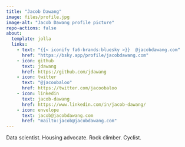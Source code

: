 ```yaml
---
title: "Jacob Dawang"
image: files/profile.jpg
image-alt: "Jacob Dawang profile picture"
repo-actions: false
about:
  template: jolla
  links:
    - text: "{{< iconify fa6-brands:bluesky >}}  @jacobdawang.com"
      href: "https://bsky.app/profile/jacobdawang.com"
    - icon: github
      text: jdawang
      href: https://github.com/jdawang
    - icon: twitter
      text: "@jacoobaloo"
      href: https://twitter.com/jacoobaloo
    - icon: linkedin
      text: jacob-dawang
      href: https://www.linkedin.com/in/jacob-dawang/
    - icon: envelope
      text: jacob@jacobdawang.com
      href: "mailto:jacob@jacobdawang.com"
---
```


Data scientist. Housing advocate. Rock climber. Cyclist.